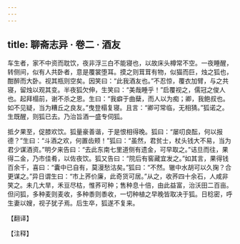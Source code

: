 ```yaml
---
---
---
```

title: 聊斋志异 · 卷二 · 酒友
---

车生者，家不中资而耽饮，夜非浮三白不能寝也，以故床头樽常不空。一夜睡醒，转侧间，似有人共卧者，意是覆裳堕耳。摸之则茸茸有物，似猫而巨，烛之狐也，酣醉而大卧。视其瓶则空矣。因笑曰：“此我酒友也。”不忍惊，覆衣加臂，与之共寝，留烛以观其变。半夜狐欠伸，生笑曰：“美哉睡乎！”启覆视之，儒冠之俊人也。起拜榻前，谢不杀之恩。生曰：“我癖于曲蘖，而人以为痴；卿，我鲍叔也。如不见疑，当为糟丘之良友。”曳登榻复寝。且言：“卿可常临，无相猜。”狐诺之。生既醒，则狐已去。乃治旨酒一盛专伺狐。

抵夕果至，促膝欢饮。狐量豪善谐，于是恨相得晚。狐曰：“屡叨良酝，何以报德？”生曰：“斗酒之欢，何置齿颊！”狐曰：“虽然，君贫士，杖头钱大不易，当为君少谋酒资。”明夕来告曰：“去此东南七里道侧有遗金，可早取之。”诘旦而往，果得二金，乃市佳肴，以佐夜饮。狐又告曰：“院后有窖藏宜发之。”如其言，果得钱百余千，喜曰：“囊中已自有，莫漫愁沽矣。”狐曰：“不然。辙中水胡可以久掬？合更谋之。”异日谓生曰：“市上荞价廉，此奇货可居。”从之，收荞四十余石，人咸非笑之。未几大旱，禾豆尽枯，惟荞可种；售种息十倍，由此益富，治沃田二百亩。但问狐，多种麦则麦收，多种黍则黍收，一切种植之早晚皆取决于狐。日稔密，呼生妻以嫂，视子犹子焉。后生卒，狐遂不复来。

【翻译】

【注释】

